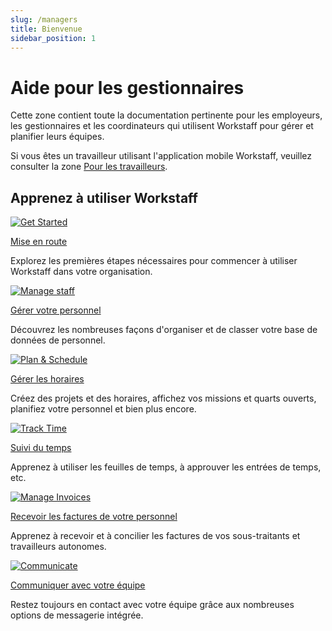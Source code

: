 ```yaml
---
slug: /managers
title: Bienvenue
sidebar_position: 1
---
```


# Aide pour les gestionnaires

Cette zone contient toute la documentation pertinente pour les employeurs, les gestionnaires et les coordinateurs qui utilisent Workstaff pour gérer et planifier leurs équipes.

Si vous êtes un travailleur utilisant l'application mobile Workstaff, veuillez consulter la zone [Pour les travailleurs](/workers/index.md).

## Apprenez à utiliser Workstaff


<NavGrid cols={3}>

<NavCard>

[![Get Started](/img/launch.svg)](./getting-started.md)

[Mise en route](./getting-started.md)

Explorez les premières étapes nécessaires pour commencer à utiliser Workstaff dans votre organisation.

</NavCard>

<NavCard>

[![Manage staff](/img/staff.svg)](./staff/index.md)

[Gérer votre personnel](./staff/index.md)

Découvrez les nombreuses façons d'organiser et de classer votre base de données de personnel.

</NavCard>

<NavCard>

[![Plan & Schedule](/img/schedule.svg)](./staff/index.md)

[Gérer les horaires](./scheduling/index.md)

Créez des projets et des horaires, affichez vos missions et quarts ouverts, planifiez votre personnel et bien plus encore.

</NavCard>

</NavGrid>

<NavGrid cols={3}>

<NavCard>

[![Track Time](/img/time.svg)](./staff/index.md)

[Suivi du temps](./timetracking/index.md)

Apprenez à utiliser les feuilles de temps, à approuver les entrées de temps, etc.

</NavCard>

<NavCard>

[![Manage Invoices](/img/invoices.svg)](./invoicing/index.md)

[Recevoir les factures de votre personnel](./invoicing/index.md)

Apprenez à recevoir et à concilier les factures de vos sous-traitants et travailleurs autonomes.

</NavCard>

<NavCard>

[![Communicate](/img/chat.svg)](./messaging/index.md)

[Communiquer avec votre équipe](./messaging/index.md)

Restez toujours en contact avec votre équipe grâce aux nombreuses options de messagerie intégrée.

</NavCard>

</NavGrid>
